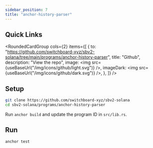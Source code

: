 ```yaml
---
sidebar_position: 7
title: "anchor-history-parser"
---
```



## Quick Links

<RoundedCardGroup
  cols={2}
  items={[
    {
      to: "https://github.com/switchboard-xyz/sbv2-solana/tree/main/programs/anchor-history-parser",
      title: "Github",
      description: "View the repo",
      image: <img src={useBaseUrl("/img/icons/github/light.svg")} />,
      imageDark: <img src={useBaseUrl("/img/icons/github/dark.svg")} />,
    },
  ]}
/>

## Setup

```bash
git clone https://github.com/switchboard-xyz/sbv2-solana
cd sbv2-solana/programs/anchor-history-parser
```

Run `anchor build` and update the program ID in `src/lib.rs`.

<!-- TODO: Add commands to update pubkey -->

## Run

```bash
anchor test
```
